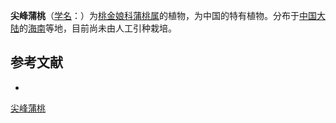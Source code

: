 {{Speciesbox
| name = 尖峰蒲桃
| status = 
| status_system = 
| image = 
| genus = Syzygium
| species = jienfunicum
| authority = Chang et Miau in Act.
}}

'''尖峰蒲桃'''（[[学名|学名]]：{{lang|la|''Syzygium jienfunicum''}}）为[[桃金娘科|桃金娘科]][[蒲桃属|蒲桃属]]的植物，为中国的特有植物。分布于[[中国大陆|中国大陆]]的[[海南|海南]]等地，目前尚未由人工引种栽培。

== 参考文献 ==
<div class="references-small">
* {{cite web| url =http://www.bioinfo.cn/db05/KmzwSpecies.php?action=view&id=13362| title =尖峰蒲桃| work =《中国高等植物数据库全库》| publisher =中国科学院微生物研究所| author =昆明植物研究所| accessdate =2009-02-24| deadurl =yes| archiveurl =https://web.archive.org/web/20160305040442/http://www.bioinfo.cn/db05/KmzwSpecies.php?action=view&id=13362| archivedate =2016-03-05}}
</div>
{{Taxonbar|from=Q11038246}}

{{DEFAULTSORT:Syzygium jienfunicum}}
[[Category:蒲桃属|尖峰蒲桃]]


{{Myrtaceae-stub}}